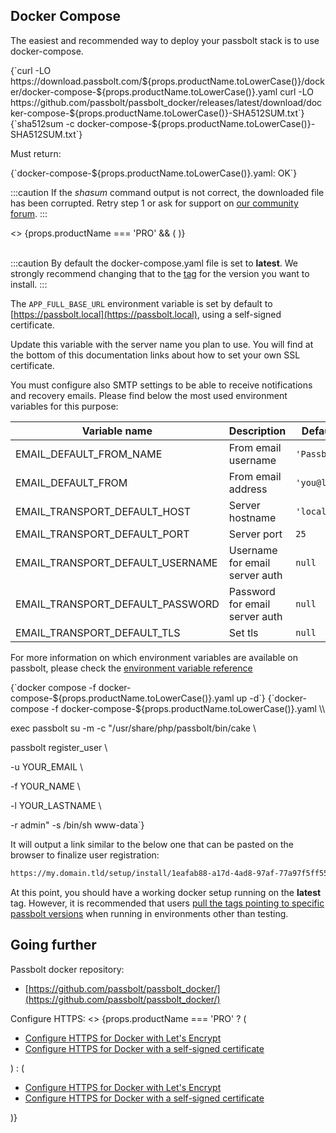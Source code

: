 
## Docker Compose

The easiest and recommended way to deploy your passbolt stack is to use docker-compose.

<Incrementor
  title="Download our docker-compose.yml example file"
  resetCounter={true}
/>

<CodeBlock>
  {`curl -LO https://download.passbolt.com/${props.productName.toLowerCase()}/docker/docker-compose-${props.productName.toLowerCase()}.yaml
curl -LO https://github.com/passbolt/passbolt_docker/releases/latest/download/docker-compose-${props.productName.toLowerCase()}-SHA512SUM.txt`}
</CodeBlock>

<Incrementor title="Ensure the file has not been corrupted by verifying its shasum" />

<CodeBlock>
  {`sha512sum -c docker-compose-${props.productName.toLowerCase()}-SHA512SUM.txt`}
</CodeBlock>

Must return:

<CodeBlock>
  {`docker-compose-${props.productName.toLowerCase()}.yaml: OK`}
</CodeBlock>

:::caution
If the <i>shasum</i> command output is not correct, the downloaded file has been corrupted. Retry step 1 or ask for support on <a href='https://community.passbolt.com'>our community forum</a>.
:::

<div>
  <>
    {props.productName === 'PRO' && (
      <Incrementor title="Create a subscription_key.txt file containing your subscription key." />
    )}
  </>
</div>

<br />

<Incrementor
  productName={props.productName}
  title="Configure environment variables in the docker-compose yaml file to customize your instance."
/>

:::caution
By default the docker-compose.yaml file is set to **latest**. We strongly recommend changing that to the [tag](https://hub.docker.com/r/passbolt/passbolt/tags) for the version you want to install.
:::

The `APP_FULL_BASE_URL` environment variable is set by default to [https://passbolt.local](https://passbolt.local), using a self-signed certificate.

Update this variable with the server name you plan to use. You will find at the bottom of this documentation links about how to set your own SSL certificate.

You must configure also SMTP settings to be able to receive notifications and recovery emails. Please find below
the most used environment variables for this purpose:

| Variable name                    | Description                    | Default value     |
| -------------------------------- | ------------------------------ | ----------------- |
| EMAIL_DEFAULT_FROM_NAME          | From email username            | `'Passbolt'`      |
| EMAIL_DEFAULT_FROM               | From email address             | `'you@localhost'` |
| EMAIL_TRANSPORT_DEFAULT_HOST     | Server hostname                | `'localhost'`     |
| EMAIL_TRANSPORT_DEFAULT_PORT     | Server port                    | `25`              |
| EMAIL_TRANSPORT_DEFAULT_USERNAME | Username for email server auth | `null`            |
| EMAIL_TRANSPORT_DEFAULT_PASSWORD | Password for email server auth | `null`            |
| EMAIL_TRANSPORT_DEFAULT_TLS      | Set tls                        | `null`            |

For more information on which environment variables are available on passbolt, please check the
[environment variable reference](/hosting/configure/environment-reference/)

<Incrementor title="Start your containers" />

<CodeBlock>
  {`docker compose -f docker-compose-${props.productName.toLowerCase()}.yaml up -d`}
</CodeBlock>

<Incrementor title="Create first admin user" />

<CodeBlock>
  {`docker-compose -f docker-compose-${props.productName.toLowerCase()}.yaml \\

exec passbolt su -m -c "/usr/share/php/passbolt/bin/cake \\

passbolt register_user \\

-u YOUR_EMAIL \\

-f YOUR_NAME \\

-l YOUR_LASTNAME \\

-r admin" -s /bin/sh www-data`}
</CodeBlock>


It will output a link similar to the below one that can be pasted on the browser to finalize user registration:

```bash
https://my.domain.tld/setup/install/1eafab88-a17d-4ad8-97af-77a97f5ff552/f097be64-3703-41e2-8ea2-d59cbe1c15bc
```

At this point, you should have a working docker setup running on the **latest** tag. However, it is recommended that users [pull the tags pointing to specific passbolt versions](https://hub.docker.com/r/passbolt/passbolt/tags) when running in environments other than testing.

## Going further

Passbolt docker repository:

- [https://github.com/passbolt/passbolt_docker/](https://github.com/passbolt/passbolt_docker/)

Configure HTTPS:
<>
  {props.productName === 'PRO' ? (
  <ul>
    <li>
      <a href="/docs/hosting/configure/https/pro/docker-auto/">Configure HTTPS for Docker with Let's Encrypt</a>
    </li>
    <li>
      <a href="/docs/hosting/configure/https/pro/docker-manual/">Configure HTTPS for Docker with a self-signed certificate</a>
    </li>
  </ul>
  ) : (
  <ul>
    <li>
      <a href="/docs/hosting/configure/https/ce/docker-auto/">Configure HTTPS for Docker with Let's Encrypt</a>
    </li>
    <li>
       <a href="/docs/hosting/configure/https/ce/docker-manual/">Configure HTTPS for Docker with a self-signed certificate</a>
    </li>
  </ul>
  )}
</>

